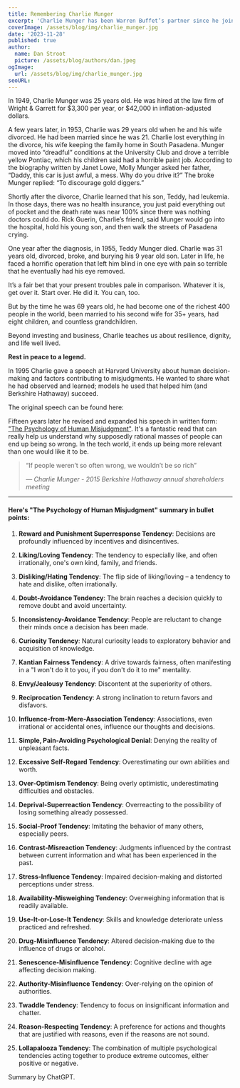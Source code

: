 ```yaml
---
title: Remembering Charlie Munger
excerpt: 'Charlie Munger has been Warren Buffet’s partner since he joined Berkshire Hathaway as a vice chairman in 1978. In 1995 Charlie gave a speech at Harvard University about human decision-making and factors contributing to misjudgments. He wanted to share what he had observed and learned; models he used that helped him (and Berkshire Hathaway) succeed.'
coverImage: /assets/blog/img/charlie_munger.jpg
date: '2023-11-28'
published: true
author:
  name: Dan Stroot
  picture: /assets/blog/authors/dan.jpeg
ogImage:
  url: /assets/blog/img/charlie_munger.jpg
seoURL:
---
```


In 1949, Charlie Munger was 25 years old. He was hired at the law firm of Wright & Garrett for $3,300 per year, or $42,000 in inflation-adjusted dollars.

A few years later, in 1953, Charlie was 29 years old when he and his wife divorced. He had been married since he was 21. Charlie lost everything in the divorce, his wife keeping the family home in South Pasadena. Munger moved into “dreadful” conditions at the University Club and drove a terrible yellow Pontiac, which his children said had a horrible paint job. According to the biography written by Janet Lowe, Molly Munger asked her father, “Daddy, this car is just awful, a mess. Why do you drive it?” The broke Munger replied: “To discourage gold diggers.”

Shortly after the divorce, Charlie learned that his son, Teddy, had leukemia. In those days, there was no health insurance, you just paid everything out of pocket and the death rate was near 100% since there was nothing doctors could do. Rick Guerin, Charlie’s friend, said Munger would go into the hospital, hold his young son, and then walk the streets of Pasadena crying.

One year after the diagnosis, in 1955, Teddy Munger died. Charlie was 31 years old, divorced, broke, and burying his 9 year old son. Later in life, he faced a horrific operation that left him blind in one eye with pain so terrible that he eventually had his eye removed.

It’s a fair bet that your present troubles pale in comparison. Whatever it is, get over it. Start over. He did it. You can, too.

But by the time he was 69 years old, he had become one of the richest 400 people in the world, been married to his second wife for 35+ years, had eight children, and countless grandchildren.

Beyond investing and business, Charlie teaches us about resilience, dignity, and life well lived.

**Rest in peace to a legend.**

In 1995 Charlie gave a speech at Harvard University about human decision-making and factors contributing to misjudgments. He wanted to share what he had observed and learned; models he used that helped him (and Berkshire Hathaway) succeed.

The original speech can be found here:

<YouTube link="https://youtu.be/Jv7sLrON7QY" />

Fifteen years later he revised and expanded his speech in written form: ["The Psychology of Human Misjudgment"](https://fs.blog/great-talks/psychology-human-misjudgment/). It's a fantastic read that can really help us understand why supposedly rational masses of people can end up being so wrong. In the tech world, it ends up being more relevant than one would like it to be.

> “If people weren’t so often wrong, we wouldn’t be so rich”
>
> <cite>
>   &mdash; Charlie Munger - 2015 Berkshire Hathaway annual shareholders meeting
> </cite>

---

#### Here's "The Psychology of Human Misjudgment" summary in bullet points:

1. **Reward and Punishment Superresponse Tendency**: Decisions are profoundly influenced by incentives and disincentives.

2. **Liking/Loving Tendency**: The tendency to especially like, and often irrationally, one's own kind, family, and friends.

3. **Disliking/Hating Tendency**: The flip side of liking/loving – a tendency to hate and dislike, often irrationally.

4. **Doubt-Avoidance Tendency**: The brain reaches a decision quickly to remove doubt and avoid uncertainty.

5. **Inconsistency-Avoidance Tendency**: People are reluctant to change their minds once a decision has been made.

6. **Curiosity Tendency**: Natural curiosity leads to exploratory behavior and acquisition of knowledge.

7. **Kantian Fairness Tendency**: A drive towards fairness, often manifesting in a "I won't do it to you, if you don't do it to me" mentality.

8. **Envy/Jealousy Tendency**: Discontent at the superiority of others.

9. **Reciprocation Tendency**: A strong inclination to return favors and disfavors.

10. **Influence-from-Mere-Association Tendency**: Associations, even irrational or accidental ones, influence our thoughts and decisions.

11. **Simple, Pain-Avoiding Psychological Denial**: Denying the reality of unpleasant facts.

12. **Excessive Self-Regard Tendency**: Overestimating our own abilities and worth.

13. **Over-Optimism Tendency**: Being overly optimistic, underestimating difficulties and obstacles.

14. **Deprival-Superreaction Tendency**: Overreacting to the possibility of losing something already possessed.

15. **Social-Proof Tendency**: Imitating the behavior of many others, especially peers.

16. **Contrast-Misreaction Tendency**: Judgments influenced by the contrast between current information and what has been experienced in the past.

17. **Stress-Influence Tendency**: Impaired decision-making and distorted perceptions under stress.

18. **Availability-Misweighing Tendency**: Overweighing information that is readily available.

19. **Use-It-or-Lose-It Tendency**: Skills and knowledge deteriorate unless practiced and refreshed.

20. **Drug-Misinfluence Tendency**: Altered decision-making due to the influence of drugs or alcohol.

21. **Senescence-Misinfluence Tendency**: Cognitive decline with age affecting decision making.

22. **Authority-Misinfluence Tendency**: Over-relying on the opinion of authorities.

23. **Twaddle Tendency**: Tendency to focus on insignificant information and chatter.

24. **Reason-Respecting Tendency**: A preference for actions and thoughts that are justified with reasons, even if the reasons are not sound.

25. **Lollapalooza Tendency**: The combination of multiple psychological tendencies acting together to produce extreme outcomes, either positive or negative.

<span className="text-sm">Summary by ChatGPT.</span>
